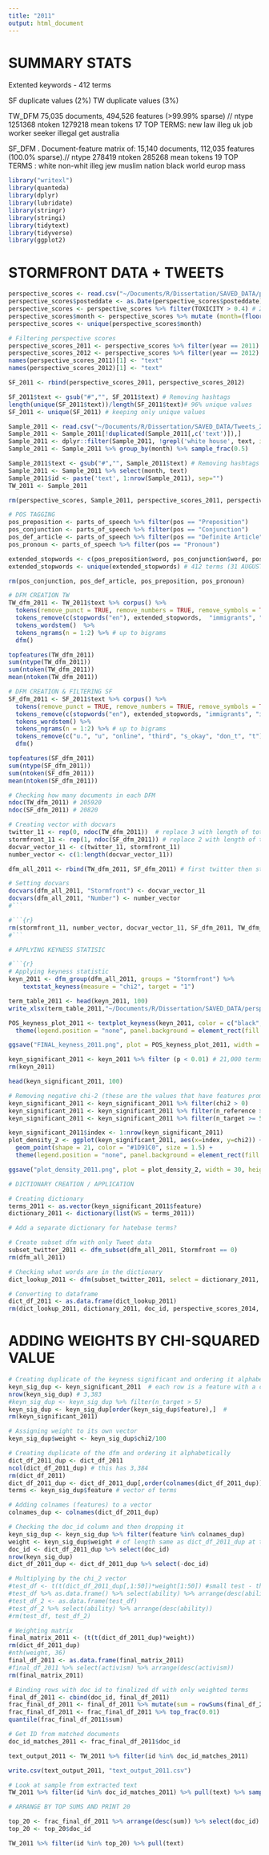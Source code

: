 ```yaml
---
title: "2011"
output: html_document
---
```

# SUMMARY STATS 
Extented keywords - 412 terms

SF duplicate values (2%)
TW duplicate values (3%)

TW_DFM  75,035 documents, 494,526 features (>99.99% sparse) // ntype 1251368   ntoken 1279218   mean tokens 17
TOP TERMS:   new       law     illeg        uk       job    worker    seeker   illegal       get australia  
       
SF_DFM . Document-feature matrix of: 15,140 documents, 112,035 features (100.0% sparse).// ntype 278419   ntoken 285268 mean tokens 19
TOP TERMS : white non-whit    illeg      jew   muslim   nation    black    world    europ     mass      


```r
library("writexl")
library(quanteda)
library(dplyr)
library(lubridate)
library(stringr)
library(stringi)
library(tidytext)
library(tidyverse)
library(ggplot2)
```

# STORMFRONT DATA + TWEETS

```r
perspective_scores <- read.csv("~/Documents/R/Dissertation/SAVED_DATA/perspective_scores_final.csv", stringsAsFactors = FALSE)
perspective_scores$posteddate <- as.Date(perspective_scores$posteddate)
perspective_scores <- perspective_scores %>% filter(TOXICITY > 0.4) # 29K left at 0.55 59K left at 0.4
perspective_scores$month <- perspective_scores %>% mutate (month=(floor_date(posteddate, "month")))
perspective_scores <- unique(perspective_scores$month)

# Filtering perspective scores 
perspective_scores_2011 <- perspective_scores %>% filter(year == 2011) %>% select(sents) %>% mutate(stormfront = 1) 
perspective_scores_2012 <- perspective_scores %>% filter(year == 2012) %>% select(sents) %>% mutate(stormfront = 1)
names(perspective_scores_2011)[1] <- "text"
names(perspective_scores_2012)[1] <- "text"

SF_2011 <- rbind(perspective_scores_2011, perspective_scores_2012) 

SF_2011$text <- gsub("#","", SF_2011$text) # Removing hashtags
length(unique(SF_2011$text))/length(SF_2011$text)# 96% unique values
SF_2011 <- unique(SF_2011) # keeping only unique values 

Sample_2011 <- read.csv("~/Documents/R/Dissertation/SAVED_DATA/Tweets_2011_2020/Sample_2011.csv", stringsAsFactors = FALSE)
Sample_2011 <- Sample_2011[!duplicated(Sample_2011[,c('text')]),]
Sample_2011 <- dplyr::filter(Sample_2011, !grepl('white house', text, ignore.case = TRUE))
Sample_2011 <- Sample_2011 %>% group_by(month) %>% sample_frac(0.5)

Sample_2011$text <- gsub("#","", Sample_2011$text) # Removing hashtags
Sample_2011 <- Sample_2011 %>% select(month, text)
Sample_2011$id <- paste('text', 1:nrow(Sample_2011), sep="") 
TW_2011 <- Sample_2011

rm(perspective_scores, Sample_2011, perspective_scores_2011, perspective_scores_2012)

# POS TAGGING
pos_preposition <- parts_of_speech %>% filter(pos == "Preposition")
pos_conjunction <- parts_of_speech %>% filter(pos == "Conjunction")
pos_def_article <- parts_of_speech %>% filter(pos == "Definite Article")
pos_pronoun <- parts_of_speech %>% filter(pos == "Pronoun")

extended_stopwords <- c(pos_preposition$word, pos_conjunction$word, pos_def_article$word, pos_pronoun$word)
extended_stopwords <- unique(extended_stopwords) # 412 terms (31 AUGUST)

rm(pos_conjunction, pos_def_article, pos_preposition, pos_pronoun)

# DFM CREATION TW 
TW_dfm_2011 <- TW_2011$text %>% corpus() %>%
  tokens(remove_punct = TRUE, remove_numbers = TRUE, remove_symbols = TRUE) %>%
  tokens_remove(c(stopwords("en"), extended_stopwords,  "immigrants", "immigration","immigrate", "immigrant", "refugees", "refugee", "migrant", "migrants", "asylum", "asylum seeker", "migration", "rt", "asylum seekers", "e2_u", "u_s", "e2", "u.", "u", "qt", "immigrant's", "immigrants", "immigrated", "migrated", "migrating", "imigrants", "migrate", "asylum", "seeker", "people", "country", "countries", "really", "years", "maybe", "going", "daily", "want", "called", "say", "things", "actually", "getting", "u.", "u")) %>% 
  tokens_wordstem()  %>%
  tokens_ngrams(n = 1:2) %>% # up to bigrams 
  dfm()

topfeatures(TW_dfm_2011)
sum(ntype(TW_dfm_2011))
sum(ntoken(TW_dfm_2011))
mean(ntoken(TW_dfm_2011))

```

```r

# DFM CREATION & FILTERING SF 
SF_dfm_2011 <- SF_2011$text %>% corpus() %>%
  tokens(remove_punct = TRUE, remove_numbers = TRUE, remove_symbols = TRUE) %>%
  tokens_remove(c(stopwords("en"), extended_stopwords, "immigrants", "immigration", "immigrant", "immigrate", "refugees", "refugee", "migrant", "migrants", "migration", "asylum seeker", "rt", "asylum seekers", "e2_u", "u_s", "e2", "u.", "u", "etc", "like", "example", "youtube", "just", "also", "even", "simply", "qt", "immigrant's", "immigrants", "immigrated", "migrated", "migrating", "imigrants", "migrate", "asylum", "seeker", "people", "country", "countries", "really", "years", "maybe", "going", "daily", "want", "called", "say", "things", "actually", "getting", "u.", "u", "vdare", "premier")) %>% 
  tokens_wordstem() %>%
  tokens_ngrams(n = 1:2) %>% # up to bigrams 
  tokens_remove(c("u.", "u", "online", "third", "s_okay", "don_t", "t")) %>%
  dfm()

topfeatures(SF_dfm_2011)
sum(ntype(SF_dfm_2011))
sum(ntoken(SF_dfm_2011))
mean(ntoken(SF_dfm_2011))

```

```r

# Checking how many documents in each DFM
ndoc(TW_dfm_2011) # 205920
ndoc(SF_dfm_2011) # 20820

# Creating vector with docvars 
twitter_11 <- rep(0, ndoc(TW_dfm_2011))  # replace 3 with length of total Twitter documents
stormfront_11 <- rep(1, ndoc(SF_dfm_2011)) # replace 2 with length of total SF documents
docvar_vector_11 <- c(twitter_11, stormfront_11)
number_vector <- c(1:length(docvar_vector_11))

dfm_all_2011 <- rbind(TW_dfm_2011, SF_dfm_2011) # first twitter then stormfront

# Setting docvars 
docvars(dfm_all_2011, "Stormfront") <- docvar_vector_11
docvars(dfm_all_2011, "Number") <- number_vector
#```

#```{r}
rm(stormfront_11, number_vector, docvar_vector_11, SF_dfm_2011, TW_dfm_2011, SF_2011)
#```

# APPLYING KEYNESS STATISIC

#```{r}
# Applying keyness statistic
keyn_2011 <- dfm_group(dfm_all_2011, groups = "Stormfront") %>%
    textstat_keyness(measure = "chi2", target = "1") 

term_table_2011 <- head(keyn_2011, 100)
write_xlsx(term_table_2011,"~/Documents/R/Dissertation/SAVED_DATA/perspective_scores_final.csv\\term_table_2011.xlsx")

POS_keyness_plot_2011 <- textplot_keyness(keyn_2011, color = c("black", "gray"), n = 40, show_legend = FALSE, labelsize = 2.5) + 
  theme(legend.position = "none", panel.background = element_rect(fill = "gray97", color = "gray97"), axis.title.x = element_text(color="gray50", size=7, margin = margin(t = 0, r = 20, b = 0, l = 0)), axis.text = element_text(size=6.5))

ggsave("FINAL_keyness_2011.png", plot = POS_keyness_plot_2011, width = 30, height = 20, units = "cm")

keyn_significant_2011 <- keyn_2011 %>% filter (p < 0.01) # 21,000 terms 
rm(keyn_2011)

head(keyn_significant_2011, 100)


```

```r

# Removing negative chi-2 (these are the values that have features prominent to the reference corpus)
keyn_significant_2011 <- keyn_significant_2011 %>% filter(chi2 > 0) 
keyn_significant_2011 <- keyn_significant_2011 %>% filter(n_reference >= 1) #  - mention at least 1 in reference corpus 
keyn_significant_2011 <- keyn_significant_2011 %>% filter(n_target >= 5) # 2,700 - mention at least 2 or more times - made smaller because smaller corpus

keyn_significant_2011$index <- 1:nrow(keyn_significant_2011)
plot_density_2 <- ggplot(keyn_significant_2011, aes(x=index, y=chi2)) + 
  geom_point(shape = 21, color = "#1D91C0", size = 1.5) +
  theme(legend.position = "none", panel.background = element_rect(fill = "gray97", color = "gray97"), axis.title.y = element_text(color="gray50", size=9, margin = margin(t = 0, r = 20, b = 0, l = 0)), axis.text = element_text(size=9), axis.title.x = element_text(size = 9, color = "gray50", margin = margin(t = 0, r = 20, b = 0, l = 0)))

ggsave("plot_density_2011.png", plot = plot_density_2, width = 30, height = 20, units = "cm")

# DICTIONARY CREATION / APPLICATION

# Creating dictionary 
terms_2011 <- as.vector(keyn_significant_2011$feature)
dictionary_2011 <- dictionary(list(WS = terms_2011))

# Add a separate dictionary for hatebase terms?

# Create subset dfm with only Tweet data 
subset_twitter_2011 <- dfm_subset(dfm_all_2011, Stormfront == 0)
rm(dfm_all_2011)

# Checking what words are in the dictionary 
dict_lookup_2011 <- dfm(subset_twitter_2011, select = dictionary_2011, verbose = FALSE)

# Converting to dataframe
dict_df_2011 <- as.data.frame(dict_lookup_2011)
rm(dict_lookup_2011, dictionary_2011, doc_id, perspective_scores_2014, subset_twitter_2011, term_table_2011, twitter_11, extended_stopwords)
```

# ADDING WEIGHTS BY CHI-SQUARED VALUE

```r
# Creating duplicate of the keyness significant and ordering it alphabetically 
keyn_sig_dup <- keyn_significant_2011  # each row is a feature with a chi2 - RUN AGAIN WITHOUT FILTERING
nrow(keyn_sig_dup) # 3,383
#keyn_sig_dup <- keyn_sig_dup %>% filter(n_target > 5)
keyn_sig_dup <- keyn_sig_dup[order(keyn_sig_dup$feature),]  # 
rm(keyn_significant_2011)

# Assigning weight to its own vector
keyn_sig_dup$weight <- keyn_sig_dup$chi2/100

# Creating duplicate of the dfm and ordering it alphabetically 
dict_df_2011_dup <- dict_df_2011 
ncol(dict_df_2011_dup) # this has 3,384 
rm(dict_df_2011)
dict_df_2011_dup <- dict_df_2011_dup[,order(colnames(dict_df_2011_dup))] # each column is a term  
terms <- keyn_sig_dup$feature # vector of terms 

# Adding colnames (features) to a vector 
colnames_dup <- colnames(dict_df_2011_dup) 

# Checking the doc_id column and then dropping it 
keyn_sig_dup <- keyn_sig_dup %>% filter(feature %in% colnames_dup)
weight <- keyn_sig_dup$weight # of length same as dict_df_2011_dup at this point
doc_id <- dict_df_2011_dup %>% select(doc_id)
nrow(keyn_sig_dup)
dict_df_2011_dup <- dict_df_2011_dup %>% select(-doc_id)

# Multiplying by the chi_2 vector 
#test_df <- t(t(dict_df_2011_dup[,1:50])*weight[1:50]) #small test - this is a matrix 
#test_df %>% as.data.frame() %>% select(ability) %>% arrange(desc(ability))
#test_df_2 <- as.data.frame(test_df)
#test_df_2 %>% select(ability) %>% arrange(desc(ability))
#rm(test_df, test_df_2)

# Weighting matrix 
final_matrix_2011 <- (t(t(dict_df_2011_dup)*weight))
rm(dict_df_2011_dup)
#nth(weight, 36)
final_df_2011 <- as.data.frame(final_matrix_2011)
#final_df_2011 %>% select(activism) %>% arrange(desc(activism))
rm(final_matrix_2011)

# Binding rows with doc id to finalized df with only weighted terms
final_df_2011 <- cbind(doc_id, final_df_2011)
frac_final_df_2011 <- final_df_2011 %>% mutate(sum = rowSums(final_df_2011[,2:ncol(final_df_2011)]))
frac_final_df_2011 <- frac_final_df_2011 %>% top_frac(0.01)
quantile(frac_final_df_2011$sum)

# Get ID from matched documents 
doc_id_matches_2011 <- frac_final_df_2011$doc_id

text_output_2011 <- TW_2011 %>% filter(id %in% doc_id_matches_2011) 

write.csv(text_output_2011, "text_output_2011.csv")

# Look at sample from extracted text 
TW_2011 %>% filter(id %in% doc_id_matches_2011) %>% pull(text) %>% sample(20)

# ARRANGE BY TOP SUMS AND PRINT 20

top_20 <- frac_final_df_2011 %>% arrange(desc(sum)) %>% select(doc_id) %>% head(20) 
top_20 <- top_20$doc_id

TW_2011 %>% filter(id %in% top_20) %>% pull(text) 


```
